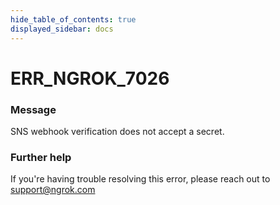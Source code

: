 ```yaml
---
hide_table_of_contents: true
displayed_sidebar: docs
---
```



# ERR_NGROK_7026

### Message

SNS webhook verification does not accept a secret.

### Further help

If you're having trouble resolving this error, please reach out to [support@ngrok.com](mailto:support@ngrok.com?subject=Help%20with%20ERR_NGROK_7026)

<ErrorDetails error="err_ngrok_7026" />
